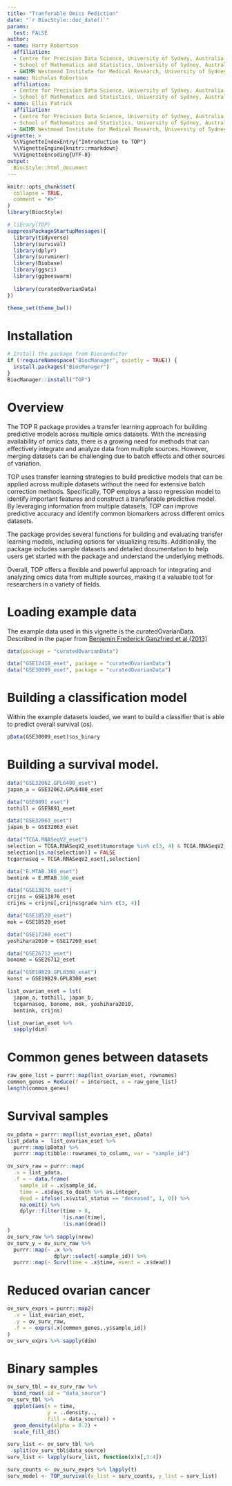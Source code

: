 ```yaml
---
title: "Tranferable Omics Pediction"
date: "`r BiocStyle::doc_date()`"
params:
  test: FALSE
author:
- name: Harry Robertson
  affiliation:  
  - Centre for Precision Data Science, University of Sydney, Australia
  - School of Mathematics and Statistics, University of Sydney, Australia
  - &WIMR Westmead Institute for Medical Research, University of Sydney, Australia
- name: Nicholas Robertson
  affiliation:
  - Centre for Precision Data Science, University of Sydney, Australia
  - School of Mathematics and Statistics, University of Sydney, Australia
- name: Ellis Patrick
  affiliation:
  - Centre for Precision Data Science, University of Sydney, Australia
  - School of Mathematics and Statistics, University of Sydney, Australia
  - &WIMR Westmead Institute for Medical Research, University of Sydney, Australia
vignette: >
  %\VignetteIndexEntry{"Introduction to TOP"}
  %\VignetteEngine{knitr::rmarkdown}
  %\VignetteEncoding{UTF-8}
output: 
  BiocStyle::html_document
---
```


```r
knitr::opts_chunk$set(
  collapse = TRUE,
  comment = "#>"
)
library(BiocStyle)
```

```r
# library(TOP)
suppressPackageStartupMessages({
  library(tidyverse)
  library(survival)
  library(dplyr)
  library(survminer)
  library(Biobase)
  library(ggsci)
  library(ggbeeswarm)
  
  library(curatedOvarianData)
})

theme_set(theme_bw())
```

# Installation
```r
# Install the package from Bioconductor
if (!requireNamespace("BiocManager", quietly = TRUE)) {
  install.packages("BiocManager")
}
BiocManager::install("TOP")
```



# Overview 

The TOP R package provides a transfer learning approach for building predictive models across multiple omics datasets. With the increasing availability of omics data, there is a growing need for methods that can effectively integrate and analyze data from multiple sources. However, merging datasets can be challenging due to batch effects and other sources of variation.

TOP uses transfer learning strategies to build predictive models that can be applied across multiple datasets without the need for extensive batch correction methods. Specifically, TOP employs a lasso regression model to identify important features and construct a transferable predictive model. By leveraging information from multiple datasets, TOP can improve predictive accuracy and identify common biomarkers across different omics datasets.

The package provides several functions for building and evaluating transfer learning models, including options for visualizing results. Additionally, the package includes sample datasets and detailed documentation to help users get started with the package and understand the underlying methods.

Overall, TOP offers a flexible and powerful approach for integrating and analyzing omics data from multiple sources, making it a valuable tool for researchers in a variety of fields.

# Loading example data
The example data used in this vignette is the curatedOvarianData. Described in the paper from [Benjamin Frederick Ganzfried et al (2013)](https://www.ncbi.nlm.nih.gov/pmc/articles/PMC3625954/) \n
```r
data(package = "curatedOvarianData")

data("GSE12418_eset", package = "curatedOvarianData")
data("GSE30009_eset", package = "curatedOvarianData")
```

# Building a classification model
Within the example datasets loaded, we want to build a classifier that is able to predict overall survival (os). 
```r
pData(GSE30009_eset)$os_binary
```


# Building a survival model.

```r
data("GSE32062.GPL6480_eset")
japan_a = GSE32062.GPL6480_eset

data("GSE9891_eset")
tothill = GSE9891_eset

data("GSE32063_eset")
japan_b = GSE32063_eset

data("TCGA.RNASeqV2_eset")
selection = TCGA.RNASeqV2_eset$tumorstage %in% c(3, 4) & TCGA.RNASeqV2_eset$site_of_tumor_first_recurrence == "metastasis"
selection[is.na(selection)] = FALSE
tcgarnaseq = TCGA.RNASeqV2_eset[,selection]

data("E.MTAB.386_eset")
bentink = E.MTAB.386_eset

data("GSE13876_eset")
crijns = GSE13876_eset
crijns = crijns[,crijns$grade %in% c(3, 4)]

data("GSE18520_eset")
mok = GSE18520_eset

data("GSE17260_eset")
yoshihara2010 = GSE17260_eset

data("GSE26712_eset")
bonome = GSE26712_eset

data("GSE19829.GPL8300_eset")
konst = GSE19829.GPL8300_eset
```

```r
list_ovarian_eset = lst(
  japan_a, tothill, japan_b,
  tcgarnaseq, bonome, mok, yoshihara2010,
  bentink, crijns)

list_ovarian_eset %>% 
  sapply(dim)
```

# Common genes between datasets
```r
raw_gene_list = purrr::map(list_ovarian_eset, rownames)
common_genes = Reduce(f = intersect, x = raw_gene_list)
length(common_genes)
```

# Survival samples
```r
ov_pdata = purrr::map(list_ovarian_eset, pData)
list_pdata =  list_ovarian_eset %>% 
  purrr::map(pData) %>% 
  purrr::map(tibble::rownames_to_column, var = "sample_id")

ov_surv_raw = purrr::map(
  .x = list_pdata, 
  .f = ~ data.frame(
    sample_id = .x$sample_id,
    time = .x$days_to_death %>% as.integer,
    dead = ifelse(.x$vital_status == "deceased", 1, 0)) %>%
    na.omit() %>% 
    dplyr::filter(time > 0, 
                  !is.nan(time),
                  !is.nan(dead))
)
ov_surv_raw %>% sapply(nrow)
ov_surv_y = ov_surv_raw %>% 
  purrr::map(~ .x %>% 
               dplyr::select(-sample_id)) %>% 
  purrr::map(~ Surv(time = .x$time, event = .x$dead))
```


# Reduced ovarian cancer
```r
ov_surv_exprs = purrr::map2(
  .x = list_ovarian_eset, 
  .y = ov_surv_raw,
  .f = ~ exprs(.x[common_genes,.y$sample_id])
)
ov_surv_exprs %>% sapply(dim)
```

# Binary samples 

```r
ov_surv_tbl = ov_surv_raw %>% 
  bind_rows(.id = "data_source")
ov_surv_tbl %>% 
  ggplot(aes(x = time,
             y = ..density..,
             fill = data_source)) +
  geom_density(alpha = 0.2) +
  scale_fill_d3()
```

```r
surv_list <- ov_surv_tbl %>%
  split(ov_surv_tbl$data_source)
surv_list <- lapply(surv_list, function(x)x[,3:4])

surv_counts <- ov_surv_exprs %>% lapply(t)
surv_model <- TOP_survival(x_list = surv_counts, y_list = surv_list)

```








